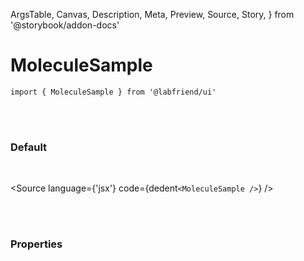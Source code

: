   ArgsTable,
  Canvas,
  Description,
  Meta,
  Preview,
  Source,
  Story,
} from '@storybook/addon-docs'


<Meta title='02. Molecules / MoleculeSample' component={MoleculeSample} />

# MoleculeSample

`import { MoleculeSample } from '@labfriend/ui'`

<br />
<br />

### Default

<br />

<Story name='Default'>
  <div className='doc-story__preview' style={{ zoom: '100%' }}>
    <div className='flex items-center gap-4'>
      <MoleculeSample />
    </div>
  </div>
</Story>

<Source language={'jsx'} code={dedent`<MoleculeSample />`} />

<br />
<br />

### Properties

<ArgsTable of={MoleculeSample} />
